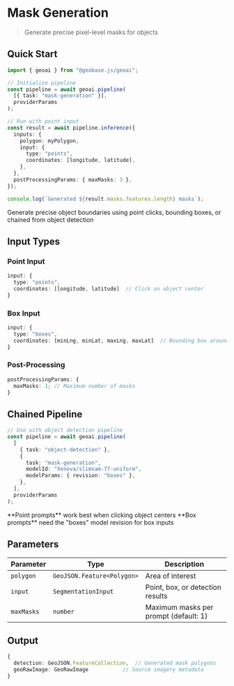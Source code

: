
# Mask Generation

> Generate precise pixel-level masks for objects

<VideoEmbed
  src="https://geobase-docs.s3.amazonaws.com/geobase-ai-assets/mask-generation.mp4"
  title="Mask Generation Demo"
/>

## Quick Start

```typescript
import { geoai } from "@geobase.js/geoai";

// Initialize pipeline
const pipeline = await geoai.pipeline(
  [{ task: "mask-generation" }],
  providerParams
);

// Run with point input
const result = await pipeline.inference({
  inputs: {
    polygon: myPolygon,
    input: {
      type: "points",
      coordinates: [longitude, latitude],
    },
  },
  postProcessingParams: { maxMasks: 3 },
});

console.log(`Generated ${result.masks.features.length} masks`);
```

<Callout type="info" emoji="🎯">
  Generate precise object boundaries using point clicks, bounding boxes, or
  chained from object detection
</Callout>

## Input Types

### Point Input

```typescript
input: {
  type: "points",
  coordinates: [longitude, latitude]  // Click on object center
}
```

### Box Input

```typescript
input: {
  type: "boxes",
  coordinates: [minLng, minLat, maxLng, maxLat]  // Bounding box around object
}
```

### Post-Processing

```typescript
postProcessingParams: {
  maxMasks: 1; // Maximum number of masks
}
```

## Chained Pipeline

```typescript
// Use with object detection pipeline
const pipeline = await geoai.pipeline(
  [
    { task: "object-detection" },
    {
      task: "mask-generation",
      modelId: "Xenova/slimsam-77-uniform",
      modelParams: { revision: "boxes" },
    },
  ],
  providerParams
);
```

<Callout type="default" emoji="💡">
  **Point prompts** work best when clicking object centers **Box prompts** need
  the "boxes" model revision for box inputs
</Callout>

## Parameters

| Parameter  | Type                       | Description                           |
| ---------- | -------------------------- | ------------------------------------- |
| `polygon`  | `GeoJSON.Feature<Polygon>` | Area of interest                      |
| `input`    | `SegmentationInput`        | Point, box, or detection results      |
| `maxMasks` | `number`                   | Maximum masks per prompt (default: 1) |

## Output

```typescript
{
  detection: GeoJSON.FeatureCollection,  // Generated mask polygons
  geoRawImage: GeoRawImage           // Source imagery metadata
}
```
